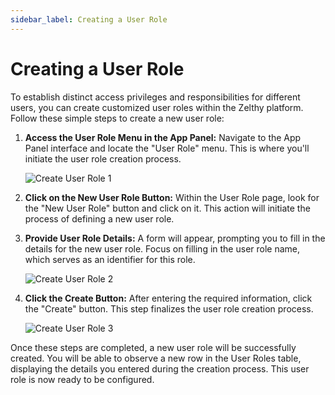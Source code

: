 ```yaml
---
sidebar_label: Creating a User Role
---
```


# Creating a User Role

To establish distinct access privileges and responsibilities for different users, you can create customized user roles within the Zelthy platform. Follow these simple steps to create a new user role:

1. **Access the User Role Menu in the App Panel:**
   Navigate to the App Panel interface and locate the "User Role" menu. This is where you'll initiate the user role creation process.

   ![Create User Role 1](/img/user-roles/creating-a-user-role1.png)

2. **Click on the New User Role Button:**
   Within the User Role page, look for the "New User Role" button and click on it. This action will initiate the process of defining a new user role.

3. **Provide User Role Details:**
   A form will appear, prompting you to fill in the details for the new user role. Focus on filling in the user role name, which serves as an identifier for this role.

   ![Create User Role 2](/img/user-roles/creating-a-user-role2.png)

4. **Click the Create Button:**
   After entering the required information, click the "Create" button. This step finalizes the user role creation process.

   ![Create User Role 3](/img/user-roles/creating-a-user-role3.png)

Once these steps are completed, a new user role will be successfully created. You will be able to observe a new row in the User Roles table, displaying the details you entered during the creation process. This user role is now ready to be configured.